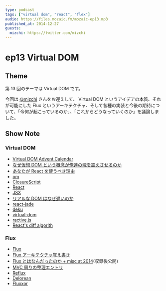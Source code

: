 ```yaml
---
type: podcast
tags: ["virtual dom", "react", "flex"]
audio: https://files.mozaic.fm/mozaic-ep13.mp3
published_at: 2014-12-27
guests:
  mizchi: https://twitter.com/mizchi
---
```


# ep13 Virtual DOM

## Theme

第 13 回のテーマは Virtual DOM です。

今回は [@mizchi](https://twitter.com/mizchi/) さんをお迎えして、 Virtual DOM というアイデアの本質、それが可能にした Flux というアーキテクチャ、そして各種の実装と今後の期待について、「今何が起こっているのか」、「これからどうなっていくのか」を議論しました。

## Show Note

### Virtual DOM

- [Virtual DOM Advent Calendar](http://qiita.com/advent-calendar/2014/virtual-dom)
- [なぜ仮想 DOM という概念が俺達の魂を震えさせるのか](http://qiita.com/mizchi/items/4d25bc26def1719d52e6)
- [あなたが React を使うべき理由](http://mizchi.hatenablog.com/entry/2014/09/02/201728)
- [om](https://github.com/swannodette/om)
- [ClosureScript](https://github.com/clojure/clojurescript)
- [React](http://facebook.github.io/react/)
- [JSX](http://facebook.github.io/jsx/)
- [リアルな DOM はなぜ遅いのか](http://steps.dodgson.org/b/2014/12/11/why-is-real-dom-slow/)
- [react-jade](https://github.com/jadejs/react-jade)
- [deku](https://github.com/segmentio/deku)
- [virtual-dom](https://github.com/Matt-Esch/virtual-dom)
- [ractive.js](http://www.ractivejs.org/)
- [React's diff algorith](http://calendar.perfplanet.com/2013/diff/)

### Flux

- [Flux](http://facebook.github.io/flux/)
- [Flux アーキテクチャ覚え書き](http://saneyukis.hatenablog.com/entry/2014/09/26/174750)
- [Flux とはなんだったのか + misc at 2014](http://saneyukis.hatenablog.com/entry/2014/12/24/014421)(収録後公開)
- [MVC 周りの整理エントリ](http://blog.nodejitsu.com/scaling-isomorphic-javascript-code/)
- [Reflux](https://github.com/spoike/refluxjs)
- [Delorean](http://deloreanjs.com/)
- [Fluxxor](http://fluxxor.com/)

